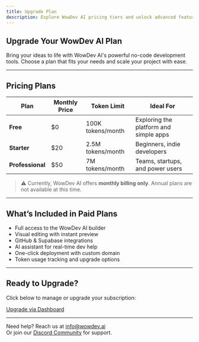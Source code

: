 ```yaml
---
title: Upgrade Plan
description: Explore WowDev AI pricing tiers and unlock advanced features.
---
```


## Upgrade Your WowDev AI Plan

Bring your ideas to life with WowDev AI's powerful no-code development tools. Choose a plan that fits your needs and scale your project with ease.

---

## Pricing Plans

| Plan           | Monthly Price | Token Limit         | Ideal For                              |
|----------------|---------------|----------------------|------------------------------------------|
| **Free**       | $0            | 100K tokens/month    | Exploring the platform and simple apps   |
| **Starter**    | $20           | 2.5M tokens/month    | Beginners, indie developers              |
| **Professional** | $50         | 7M tokens/month      | Teams, startups, and power users         |

> ⚠️ Currently, WowDev AI offers **monthly billing only**. Annual plans are not available at this time.

---

## What’s Included in Paid Plans

- Full access to the WowDev AI builder
- Visual editing with instant preview
- GitHub & Supabase integrations
- AI assistant for real-time dev help
- One-click deployment with custom domain
- Token usage tracking and upgrade options

---

## Ready to Upgrade?

Click below to manage or upgrade your subscription:

[Upgrade via Dashboard](https://staging.wowdev.ai/subscription)

---

Need help? Reach us at [info@wowdev.ai](mailto:info@wowdev.ai)  
Or join our [Discord Community](https://discord.gg/Z8qYuG53) for support.
